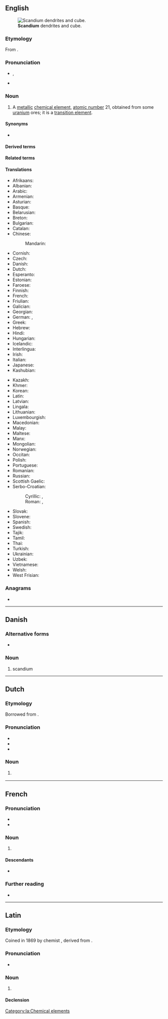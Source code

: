 {{also|Scandium}}
==English==
{{wikipedia}}
{{elements|en|Sc|calcium|Ca|titanium|Ti}}
[[File:Scandium sublimed dendritic and 1cm3 cube.jpg|thumb|'''Scandium''' dendrites and cube.]]

===Etymology===
From {{af|en|Scandia|-ium}}.

===Pronunciation===
* {{enPR|skăn'dēəm}}, {{IPA|en|/ˈskændi.əm/}}
* {{audio|en|En-us-scandium.ogg|Audio (US)}}

===Noun===
{{en-noun|-}}

# {{senseid|en|Q713}}A [[metallic]] [[chemical element]], [[atomic number]] 21, obtained from some [[uranium]] ores; it is a [[transition element]].

====Synonyms====
* {{l|en|eka-boron}}

====Derived terms====
{{col3|en
|scandium-45
|scandium chloride
|scandium fluoride
|scandium iodide
|scandium oxide
|scandium trichloride
}}

====Related terms====
{{col2|en
|scandia
|Scandinavia
}}

====Translations====
{{trans-top|id=Q713|chemical element}}
* Afrikaans: {{t+|af|skandium}}
* Albanian: {{t|sq|skandium|?}}
* Arabic: {{t-check|ar|سَكَانْدِيُوم|m|tr=sakandiyum}}
* Armenian: {{t+|hy|սկանդիում}}
* Asturian: {{t+|ast|escandiu|m}}
* Basque: {{t+|eu|eskandio}}
* Belarusian: {{t|be|ска́ндый|m}}
* Breton: {{t|br|skandiom|?}}
* Bulgarian: {{t|bg|ска́ндий|m}}
* Catalan: {{t+|ca|escandi|m}}
* Chinese:
*: Mandarin: {{t+|cmn|鈧|tr=kàng}}
* Cornish: {{t|kw|scandyum|?}}
* Czech: {{t+|cs|skandium|?}}
* Danish: {{t|da|skandium|?}}
* Dutch: {{t+|nl|scandium|n}}
* Esperanto: {{t+|eo|skandio}}
* Estonian: {{t+|et|skandium}}
* Faroese: {{t|fo|skandium|n}}
* Finnish: {{t+|fi|skandium}}
* French: {{t+|fr|scandium|m}}
* Friulian: {{t|fur|scandi|?}}
* Galician: {{t+|gl|escandio|m}}
* Georgian: {{t|ka|სკანდიუმი}}
* German: {{t|de|Skandium|n}}, {{t+|de|Scandium|n}}
* Greek: {{t+|el|σκάνδιο|n}}
* Hebrew: {{t+|he|סקנדיום|m|tr=skandium}}
* Hindi: {{t|hi|स्तोकातु|?}}
* Hungarian: {{t+|hu|szkandium}}
* Icelandic: {{t+|is|skandín|?}}
* Interlingua: {{t|ia|scandium}}
* Irish: {{t+|ga|scaindiam|m}}
* Italian: {{t+|it|scandio|m}}
* Japanese: {{t+|ja|スカンジウム|tr=sukanjiumu}}
* Kashubian: {{t|csb|skónd}}
{{trans-mid}}
* Kazakh: {{t|kk|скандий}}
* Khmer: {{t|km|ស្កង់ដ្យូម}}
* Korean: {{t+|ko|스칸듐}}
* Latin: {{t+|la|scandium|n}}
* Latvian: {{t|lv|skandijs|?}}
* Lingala: {{t|ln|sekandu|c9a|c10a}}
* Lithuanian: {{t+|lt|skandis|?}}
* Luxembourgish: {{t|lb|Skandium|?}}
* Macedonian: {{t|mk|скандиум|m}}
* Malay: {{t|ms|skandium}}
* Maltese: {{t|mt|skandju|?}}
* Manx: {{t|gv|scandjum|?}}
* Mongolian: {{t|mn|сканди}}
* Norwegian: {{t+|no|scandium|?}}
* Occitan: {{t+|oc|escandi|m}}
* Polish: {{t+|pl|skand|m}}
* Portuguese: {{t+|pt|escândio|m}}
* Romanian: {{t+|ro|scandiu|n}}
* Russian: {{t+|ru|ска́ндий|m}}
* Scottish Gaelic: {{t|gd|scandium|m}}
* Serbo-Croatian:
*: Cyrillic: {{t|sh|ска̑ндӣј|m}}, {{t|sh|скандиjум|m}}
*: Roman: {{t+|sh|skȃndīj|m}}, {{t|sh|skandijum|m}}
* Slovak: {{t|sk|skandium|?}}
* Slovene: {{t+|sl|skandij|?}}
* Spanish: {{t+|es|escandio|m}}
* Swedish: {{t+|sv|skandium|n}}
* Tajik: {{t|tg|skandi'}}
* Tamil: {{t|ta|ஸ்கண்டியம்}}
* Thai: {{t|th|สแคนเดียม|tr=sakhaendiam}}
* Turkish: {{t+|tr|skandiyum}}
* Ukrainian: {{t|uk|ска́ндій|m}}
* Uzbek: {{t+|uz|skandiy}}
* Vietnamese: {{t|vi|scandi}}
* Welsh: {{t+|cy|scandiwm|m}}
* West Frisian: {{t|fy|scandium|?}}
{{trans-bottom}}

===Anagrams===
* {{anagrams|en|a=acdimnsu|muscadin}}

----

==Danish==
{{wikipedia|lang=da}}

===Alternative forms===
* {{alter|da|skandium||obsolete}}

===Noun===
{{da-noun}}

# scandium

----

==Dutch==
{{wikipedia|lang=nl}}
{{elements|nl|Sc|calcium|Ca|titanium|Ti}}

===Etymology===
Borrowed from {{bor|nl|NL.|scandium}}.

===Pronunciation===
* {{IPA|nl|/ˈskɑn.di.ʏm/}}
* {{audio|nl|Nl-scandium.ogg|Audio}}
* {{hyphenation|nl|scan|di|um}}

===Noun===
{{nl-noun|n|-|-}}

# {{l|en|scandium}} {{gloss|chemical element}}

----

==French==
{{wikipedia|lang=fr}}

===Pronunciation===
* {{fr-IPA}}
* {{audio|fr|LL-Q150 (fra)-Pamputt-scandium.wav|Audio}}

===Noun===
{{fr-noun|m|-}}

# {{l|en|scandium}}

====Descendants====
* {{desc|ln|sekandu|bor=1}}

===Further reading===
* {{R:TLFi}}

{{C|fr|Chemical elements}}

----

==Latin==
{{wikipedia|lang=la}}
{{elements|la|Sc|calcium|Ca|titanium|Ti}}

===Etymology===
Coined in 1869 by chemist {{w|Lars Fredrik Nilson}}, derived from {{af|la|Scandia|t1=Scandinavia|-ium|pos2=chemical element suffix|id2=element}}.

===Pronunciation===
* {{la-IPA|eccl=yes}}

===Noun===
{{la-noun|scandium<2.-ium>}}

# {{lb|la|New Latin}} {{l|en|scandium}}

====Declension====
{{la-ndecl|scandium<2.-ium>}}

[[Category:la:Chemical elements]]